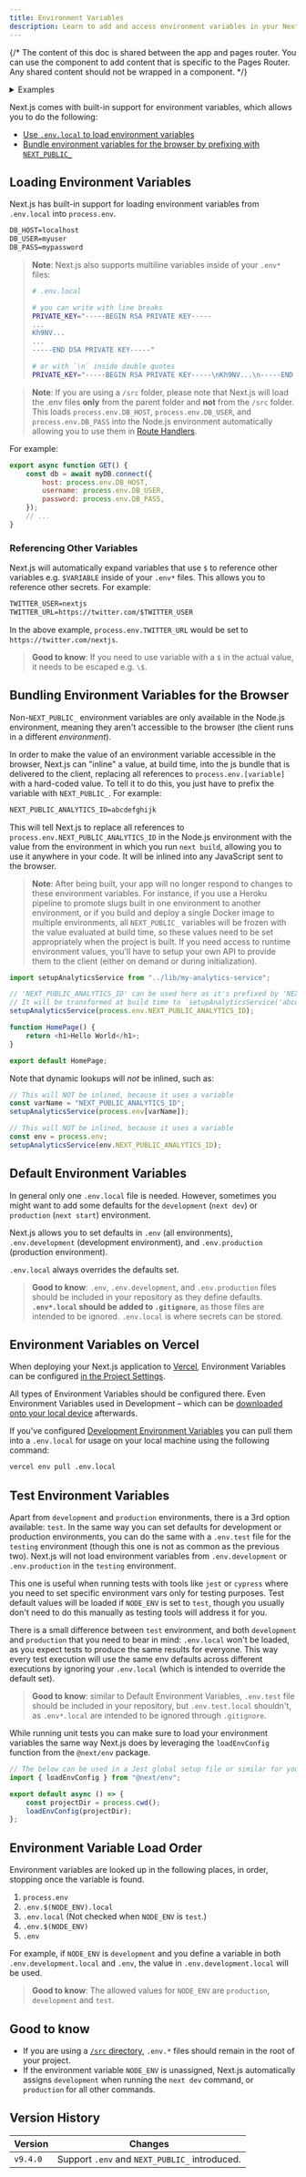 ```yaml
---
title: Environment Variables
description: Learn to add and access environment variables in your Next.js application.
---
```


{/* The content of this doc is shared between the app and pages router. You can use the  component to add content that is specific to the Pages Router. Any shared content should not be wrapped in a component. */}

<details>
  <summary>Examples</summary>

-   [Environment Variables](https://github.com/vercel/next.js/tree/canary/examples/environment-variables)

</details>

Next.js comes with built-in support for environment variables, which allows you to do the following:

-   [Use `.env.local` to load environment variables](#loading-environment-variables)
-   [Bundle environment variables for the browser by prefixing with `NEXT_PUBLIC_`](#bundling-environment-variables-for-the-browser)

## Loading Environment Variables

Next.js has built-in support for loading environment variables from `.env.local` into `process.env`.

```txt filename=".env.local"
DB_HOST=localhost
DB_USER=myuser
DB_PASS=mypassword
```

> **Note**: Next.js also supports multiline variables inside of your `.env*` files:
>
> ```bash
> # .env.local
>
> # you can write with line breaks
> PRIVATE_KEY="-----BEGIN RSA PRIVATE KEY-----
> ...
> Kh9NV...
> ...
> -----END DSA PRIVATE KEY-----"
>
> # or with `\n` inside double quotes
> PRIVATE_KEY="-----BEGIN RSA PRIVATE KEY-----\nKh9NV...\n-----END DSA PRIVATE KEY-----\n"
> ```

> **Note**: If you are using a `/src` folder, please note that Next.js will load the .env files **only** from the parent folder and **not** from the `/src` folder.
> This loads `process.env.DB_HOST`, `process.env.DB_USER`, and `process.env.DB_PASS` into the Node.js environment automatically allowing you to use them in [Route Handlers](/docs/app/building-your-application/routing/route-handlers).

For example:

```js filename="app/api/route.js"
export async function GET() {
	const db = await myDB.connect({
		host: process.env.DB_HOST,
		username: process.env.DB_USER,
		password: process.env.DB_PASS,
	});
	// ...
}
```

### Referencing Other Variables

Next.js will automatically expand variables that use `$` to reference other variables e.g. `$VARIABLE` inside of your `.env*` files. This allows you to reference other secrets. For example:

```txt filename=".env"
TWITTER_USER=nextjs
TWITTER_URL=https://twitter.com/$TWITTER_USER
```

In the above example, `process.env.TWITTER_URL` would be set to `https://twitter.com/nextjs`.

> **Good to know**: If you need to use variable with a `$` in the actual value, it needs to be escaped e.g. `\$`.

## Bundling Environment Variables for the Browser

Non-`NEXT_PUBLIC_` environment variables are only available in the Node.js environment, meaning they aren't accessible to the browser (the client runs in a different _environment_).

In order to make the value of an environment variable accessible in the browser, Next.js can "inline" a value, at build time, into the js bundle that is delivered to the client, replacing all references to `process.env.[variable]` with a hard-coded value. To tell it to do this, you just have to prefix the variable with `NEXT_PUBLIC_`. For example:

```txt filename="Terminal"
NEXT_PUBLIC_ANALYTICS_ID=abcdefghijk
```

This will tell Next.js to replace all references to `process.env.NEXT_PUBLIC_ANALYTICS_ID` in the Node.js environment with the value from the environment in which you run `next build`, allowing you to use it anywhere in your code. It will be inlined into any JavaScript sent to the browser.

> **Note**: After being built, your app will no longer respond to changes to these environment variables. For instance, if you use a Heroku pipeline to promote slugs built in one environment to another environment, or if you build and deploy a single Docker image to multiple environments, all `NEXT_PUBLIC_` variables will be frozen with the value evaluated at build time, so these values need to be set appropriately when the project is built. If you need access to runtime environment values, you'll have to setup your own API to provide them to the client (either on demand or during initialization).

```js filename="pages/index.js"
import setupAnalyticsService from "../lib/my-analytics-service";

// 'NEXT_PUBLIC_ANALYTICS_ID' can be used here as it's prefixed by 'NEXT_PUBLIC_'.
// It will be transformed at build time to `setupAnalyticsService('abcdefghijk')`.
setupAnalyticsService(process.env.NEXT_PUBLIC_ANALYTICS_ID);

function HomePage() {
	return <h1>Hello World</h1>;
}

export default HomePage;
```

Note that dynamic lookups will _not_ be inlined, such as:

```js
// This will NOT be inlined, because it uses a variable
const varName = "NEXT_PUBLIC_ANALYTICS_ID";
setupAnalyticsService(process.env[varName]);

// This will NOT be inlined, because it uses a variable
const env = process.env;
setupAnalyticsService(env.NEXT_PUBLIC_ANALYTICS_ID);
```

## Default Environment Variables

In general only one `.env.local` file is needed. However, sometimes you might want to add some defaults for the `development` (`next dev`) or `production` (`next start`) environment.

Next.js allows you to set defaults in `.env` (all environments), `.env.development` (development environment), and `.env.production` (production environment).

`.env.local` always overrides the defaults set.

> **Good to know**: `.env`, `.env.development`, and `.env.production` files should be included in your repository as they define defaults. **`.env*.local` should be added to `.gitignore`**, as those files are intended to be ignored. `.env.local` is where secrets can be stored.

## Environment Variables on Vercel

When deploying your Next.js application to [Vercel](https://vercel.com), Environment Variables can be configured [in the Project Settings](https://vercel.com/docs/concepts/projects/environment-variables?utm_source=next-site&utm_medium=docs&utm_campaign=next-website).

All types of Environment Variables should be configured there. Even Environment Variables used in Development – which can be [downloaded onto your local device](https://vercel.com/docs/concepts/projects/environment-variables#development-environment-variables?utm_source=next-site&utm_medium=docs&utm_campaign=next-website) afterwards.

If you've configured [Development Environment Variables](https://vercel.com/docs/concepts/projects/environment-variables#development-environment-variables?utm_source=next-site&utm_medium=docs&utm_campaign=next-website) you can pull them into a `.env.local` for usage on your local machine using the following command:

```bash filename="Terminal"
vercel env pull .env.local
```

## Test Environment Variables

Apart from `development` and `production` environments, there is a 3rd option available: `test`. In the same way you can set defaults for development or production environments, you can do the same with a `.env.test` file for the `testing` environment (though this one is not as common as the previous two). Next.js will not load environment variables from `.env.development` or `.env.production` in the `testing` environment.

This one is useful when running tests with tools like `jest` or `cypress` where you need to set specific environment vars only for testing purposes. Test default values will be loaded if `NODE_ENV` is set to `test`, though you usually don't need to do this manually as testing tools will address it for you.

There is a small difference between `test` environment, and both `development` and `production` that you need to bear in mind: `.env.local` won't be loaded, as you expect tests to produce the same results for everyone. This way every test execution will use the same env defaults across different executions by ignoring your `.env.local` (which is intended to override the default set).

> **Good to know**: similar to Default Environment Variables, `.env.test` file should be included in your repository, but `.env.test.local` shouldn't, as `.env*.local` are intended to be ignored through `.gitignore`.

While running unit tests you can make sure to load your environment variables the same way Next.js does by leveraging the `loadEnvConfig` function from the `@next/env` package.

```js
// The below can be used in a Jest global setup file or similar for your testing set-up
import { loadEnvConfig } from "@next/env";

export default async () => {
	const projectDir = process.cwd();
	loadEnvConfig(projectDir);
};
```

## Environment Variable Load Order

Environment variables are looked up in the following places, in order, stopping once the variable is found.

1. `process.env`
1. `.env.$(NODE_ENV).local`
1. `.env.local` (Not checked when `NODE_ENV` is `test`.)
1. `.env.$(NODE_ENV)`
1. `.env`

For example, if `NODE_ENV` is `development` and you define a variable in both `.env.development.local` and `.env`, the value in `.env.development.local` will be used.

> **Good to know**: The allowed values for `NODE_ENV` are `production`, `development` and `test`.

## Good to know

-   If you are using a [`/src` directory](/docs/app/building-your-application/configuring/src-directory), `.env.*` files should remain in the root of your project.
-   If the environment variable `NODE_ENV` is unassigned, Next.js automatically assigns `development` when running the `next dev` command, or `production` for all other commands.

## Version History

| Version  | Changes                                       |
| -------- | --------------------------------------------- |
| `v9.4.0` | Support `.env` and `NEXT_PUBLIC_` introduced. |
